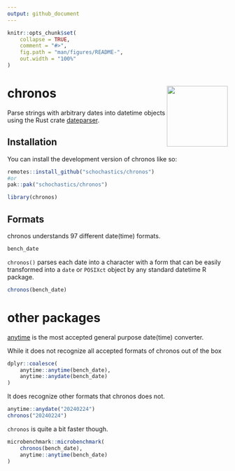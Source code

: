 ```yaml
---
output: github_document
---
```


<!-- README.md is generated from README.Rmd. Please edit that file -->

```r
knitr::opts_chunk$set(
    collapse = TRUE,
    comment = "#>",
    fig.path = "man/figures/README-",
    out.width = "100%"
)
```

# chronos <img src="man/figures/logo.png" align="right" height="139" alt="" />

<!-- badges: start -->
<!-- badges: end -->

Parse strings with arbitrary dates into datetime objects using the Rust crate [dateparser](https://crates.io/crates/dateparser).

## Installation

You can install the development version of chronos like so:

``` r
remotes::install_github("schochastics/chronos")
#or
pak::pak("schochastics/chronos")
```

```r
library(chronos)
```

## Formats

chronos understands 97 different date(time) formats.
```r
bench_date
```

`chronos()` parses each date into a character with a form that can be easily
transformed into a `date` or `POSIXct` object by any standard datetime R package. 
```r
chronos(bench_date)
```


# other packages

[anytime](https://github.com/eddelbuettel/anytime) is the most accepted general purpose date(time) converter.

While it does not recognize all accepted formats of chronos out of the box
```r
dplyr::coalesce(
    anytime::anytime(bench_date),
    anytime::anydate(bench_date)
)
```

It does recognize other formats that chronos does not.
```r
anytime::anydate("20240224")
chronos("20240224")
```

`chronos` is quite a bit faster though.
```r
microbenchmark::microbenchmark(
    chronos(bench_date),
    anytime::anytime(bench_date)
)
```